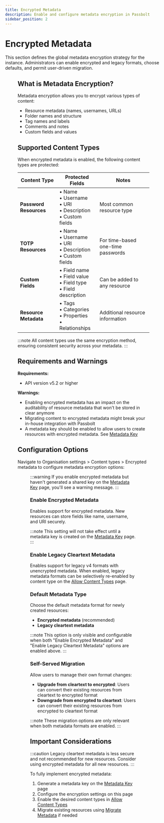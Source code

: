 ```yaml
---
title: Encrypted Metadata
description: Enable and configure metadata encryption in Passbolt
sidebar_position: 2
---
```



# Encrypted Metadata

This section defines the global metadata encryption strategy for the instance. Administrators can enable encrypted and legacy formats, choose defaults, and permit user-driven migration.

<Link to="https://www.youtube.com/watch?v=_MVae-qgo04" target="_blank" rel="noreferrer">
  <Figure
    src="/img/help/2024/02/video-tour.png"
    alt="Watch the metadata encryption video"
    caption="Watch the metadata encryption video (Youtube)"
  />
</Link>

## What is Metadata Encryption?

Metadata encryption allows you to encrypt various types of content:

- Resource metadata (names, usernames, URLs)
- Folder names and structure
- Tag names and labels
- Comments and notes
- Custom fields and values

## Supported Content Types

When encrypted metadata is enabled, the following content types are protected:

| Content Type | Protected Fields | Notes |
|--------------|------------------|-------|
| **Password Resources** | • Name<br/>• Username<br/>• URI<br/>• Description<br/>• Custom fields | Most common resource type |
| **TOTP Resources** | • Name<br/>• Username<br/>• URI<br/>• Description<br/>• Custom fields | For time-based one-time passwords |
| **Custom Fields** | • Field name<br/>• Field value<br/>• Field type<br/>• Field description | Can be added to any resource |
| **Resource Metadata** | • Tags<br/>• Categories<br/>• Properties<br/>• Relationships | Additional resource information |

:::note
All content types use the same encryption method, ensuring consistent security across your metadata.
:::

## Requirements and Warnings

**Requirements:**
- API version v5.2 or higher

**Warnings:**
- Enabling encrypted metadata has an impact on the auditability of resource metadata that won't be stored in clear anymore
- Migrating content to encrypted metadata might break your in-house integration with Passbolt
- A metadata key should be enabled to allow users to create resources with encrypted metadata. See [Metadata Key](./manage-metadata-key.mdx)

## Configuration Options

Navigate to Organisation settings > Content types > Encrypted metadata to configure metadata encryption options:

<Figure
  src="/img/help/2025/06/encrypted-metadata.png"
  alt="Encrypted metadata configuration options"
  caption="Encrypted metadata configuration options in Passbolt"
/>

:::warning
If you enable encrypted metadata but haven't generated a shared key on the [Metadata Key](./manage-metadata-key.mdx) page, you'll see a warning message.
:::

### Enable Encrypted Metadata
Enables support for encrypted metadata. New resources can store fields like name, username, and URI securely.

:::note
This setting will not take effect until a metadata key is created on the [Metadata Key](./manage-metadata-key.mdx) page.
:::

### Enable Legacy Cleartext Metadata
Enables support for legacy v4 formats with unencrypted metadata. When enabled, legacy metadata formats can be selectively re-enabled by content type on the [Allow Content Types](./allowed-content-types.mdx) page.

### Default Metadata Type
Choose the default metadata format for newly created resources:

- **Encrypted metadata** (recommended)
- **Legacy cleartext metadata**

:::note
This option is only visible and configurable when both "Enable Encrypted Metadata" and "Enable Legacy Cleartext Metadata" options are enabled above.
:::

### Self-Served Migration
Allow users to manage their own format changes:

- **Upgrade from cleartext to encrypted**: Users can convert their existing resources from cleartext to encrypted format
- **Downgrade from encrypted to cleartext**: Users can convert their existing resources from encrypted to cleartext format

:::note
These migration options are only relevant when both metadata formats are enabled.
:::

## Important Considerations

:::caution
Legacy cleartext metadata is less secure and not recommended for new resources. Consider using encrypted metadata for all new resources.
:::

To fully implement encrypted metadata:
1. Generate a metadata key on the [Metadata Key](./manage-metadata-key.mdx) page
2. Configure the encryption settings on this page
3. Enable the desired content types in [Allow Content Types](./allowed-content-types.mdx)
4. Migrate existing resources using [Migrate Metadata](./migrate-metadata.mdx) if needed



